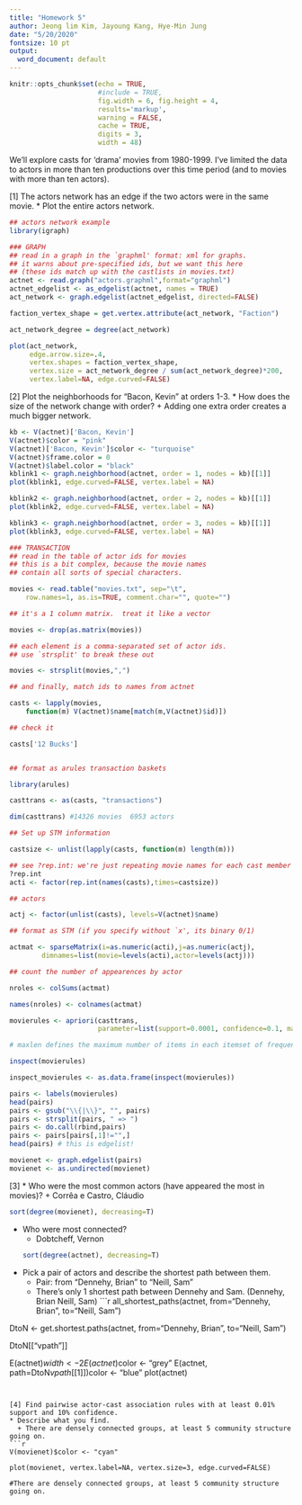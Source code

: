```yaml
---
title: "Homework 5"
author: Jeong lim Kim, Jayoung Kang, Hye-Min Jung
date: "5/20/2020"
fontsize: 10 pt
output:
  word_document: default
---
```


```r
knitr::opts_chunk$set(echo = TRUE, 
                      #include = TRUE, 
                      fig.width = 6, fig.height = 4,
                      results='markup',
                      warning = FALSE,
                      cache = TRUE,
                      digits = 3,
                      width = 48) 
```
We’ll explore casts for ‘drama’ movies from 1980-1999. I’ve limited the data to actors in more than ten productions over this time period (and to movies with more than ten actors).

[1] The actors network has an edge if the two actors were in the same movie. 
* Plot the entire actors network.
```r
## actors network example
library(igraph)

### GRAPH
## read in a graph in the `graphml' format: xml for graphs.
## it warns about pre-specified ids, but we want this here
## (these ids match up with the castlists in movies.txt)
actnet <- read.graph("actors.graphml",format="graphml")
actnet_edgelist <- as_edgelist(actnet, names = TRUE)
act_network <- graph.edgelist(actnet_edgelist, directed=FALSE)

faction_vertex_shape = get.vertex.attribute(act_network, "Faction")

act_network_degree = degree(act_network)

plot(act_network, 
     edge.arrow.size=.4, 
     vertex.shapes = faction_vertex_shape,
     vertex.size = act_network_degree / sum(act_network_degree)*200,
     vertex.label=NA, edge.curved=FALSE)
```

[2] Plot the neighborhoods for “Bacon, Kevin” at orders 1-3. 
* How does the size of the network change with order?
  + Adding one extra order creates a much bigger network.
```r
kb <- V(actnet)['Bacon, Kevin']
V(actnet)$color = "pink"
V(actnet)['Bacon, Kevin']$color <- "turquoise"
V(actnet)$frame.color = 0
V(actnet)$label.color = "black"
kblink1 <- graph.neighborhood(actnet, order = 1, nodes = kb)[[1]]
plot(kblink1, edge.curved=FALSE, vertex.label = NA)

kblink2 <- graph.neighborhood(actnet, order = 2, nodes = kb)[[1]]
plot(kblink2, edge.curved=FALSE, vertex.label = NA)

kblink3 <- graph.neighborhood(actnet, order = 3, nodes = kb)[[1]]
plot(kblink3, edge.curved=FALSE, vertex.label = NA)
```




```r
### TRANSACTION
## read in the table of actor ids for movies
## this is a bit complex, because the movie names
## contain all sorts of special characters.

movies <- read.table("movies.txt", sep="\t", 
	row.names=1, as.is=TRUE, comment.char="", quote="")

## it's a 1 column matrix.  treat it like a vector

movies <- drop(as.matrix(movies))

## each element is a comma-separated set of actor ids.  
## use `strsplit' to break these out

movies <- strsplit(movies,",")

## and finally, match ids to names from actnet

casts <- lapply(movies, 
	function(m) V(actnet)$name[match(m,V(actnet)$id)])

## check it

casts['12 Bucks']


## format as arules transaction baskets

library(arules)

casttrans <- as(casts, "transactions")

dim(casttrans) #14326 movies  6953 actors

## Set up STM information

castsize <- unlist(lapply(casts, function(m) length(m)))

## see ?rep.int: we're just repeating movie names for each cast member
?rep.int
acti <- factor(rep.int(names(casts),times=castsize))

## actors

actj <- factor(unlist(casts), levels=V(actnet)$name)

## format as STM (if you specify without `x', its binary 0/1)

actmat <- sparseMatrix(i=as.numeric(acti),j=as.numeric(actj),
		dimnames=list(movie=levels(acti),actor=levels(actj)))

## count the number of appearences by actor

nroles <- colSums(actmat)

names(nroles) <- colnames(actmat)

movierules <- apriori(casttrans,
                      parameter=list(support=0.0001, confidence=0.1, maxlen=2))

# maxlen defines the maximum number of items in each itemset of frequent items.

inspect(movierules)

inspect_movierules <- as.data.frame(inspect(movierules))

pairs <- labels(movierules)
head(pairs)
pairs <- gsub("\\{|\\}", "", pairs)
pairs <- strsplit(pairs, " => ")
pairs <- do.call(rbind,pairs)
pairs <- pairs[pairs[,1]!="",]
head(pairs) # this is edgelist! 

movienet <- graph.edgelist(pairs)
movienet <- as.undirected(movienet)
```

[3] 
* Who were the most common actors (have appeared the most in movies)? 
  +  Corrêa e Castro, Cláudio
```r
sort(degree(movienet), decreasing=T)
```
* Who were most connected? 
  + Dobtcheff, Vernon 
```r
sort(degree(actnet), decreasing=T)
```
* Pick a pair of actors and describe the shortest path between them.
  + Pair: from "Dennehy, Brian" to "Neill, Sam"
  + There's only 1 shortest path between Dennehy and Sam. (Dennehy, Brian Neill, Sam)
```r
all_shortest_paths(actnet, from="Dennehy, Brian", to="Neill, Sam")

DtoN <- get.shortest.paths(actnet, from="Dennehy, Brian", to="Neill, Sam")

DtoN[["vpath"]]

E(actnet)$width <- 2
E(actnet)$color <- "grey"
E(actnet, path=DtoN$vpath[[1]])$color <- "blue"
plot(actnet)
```


[4] Find pairwise actor-cast association rules with at least 0.01% support and 10% confidence. 
* Describe what you find.
  + There are densely connected groups, at least 5 community structure going on. 
```r
V(movienet)$color <- "cyan"

plot(movienet, vertex.label=NA, vertex.size=3, edge.curved=FALSE) 

#There are densely connected groups, at least 5 community structure going on. 
```









